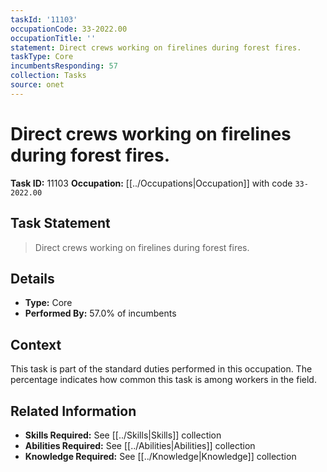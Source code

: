 ```yaml
---
taskId: '11103'
occupationCode: 33-2022.00
occupationTitle: ''
statement: Direct crews working on firelines during forest fires.
taskType: Core
incumbentsResponding: 57
collection: Tasks
source: onet
---
```

# Direct crews working on firelines during forest fires.

**Task ID:** 11103
**Occupation:** [[../Occupations|Occupation]] with code `33-2022.00`

## Task Statement

> Direct crews working on firelines during forest fires.

## Details

- **Type:** Core
- **Performed By:** 57.0% of incumbents

## Context

This task is part of the standard duties performed in this occupation. The percentage indicates how common this task is among workers in the field.

## Related Information

- **Skills Required:** See [[../Skills|Skills]] collection
- **Abilities Required:** See [[../Abilities|Abilities]] collection
- **Knowledge Required:** See [[../Knowledge|Knowledge]] collection
